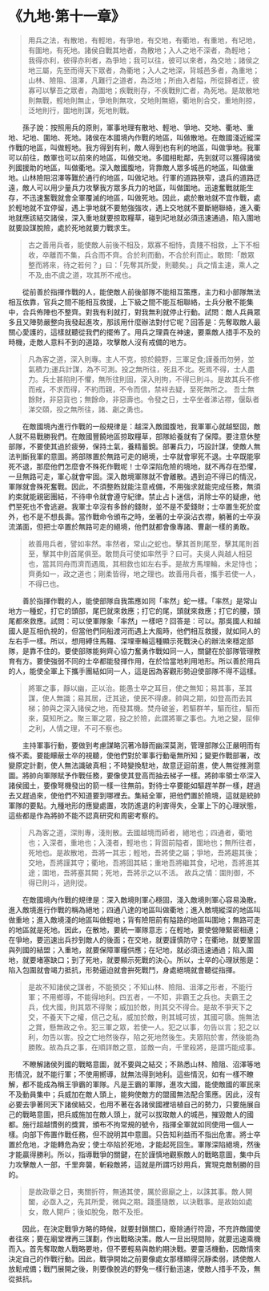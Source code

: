 # 《九地·第十一章》

> 用兵之法，有散地，有輕地，有爭地，有交地，有衢地，有重地，有圮地，有圍地，有死地。諸侯自戰其地者，為散地；入人之地不深者，為輕地； 我得亦利，彼得亦利者，為爭地；我可以往，彼可以來者，為交地；諸侯之地三屬，先至而得天下眾者，為衢地；入人之地深，背城邑多者，為重地；山林、險阻、沮澤，凡難行之道者，為泛地；所由入者隘，所從歸者迂，彼寡可以擊吾之眾者，為圍地；疾戰則存，不疾戰則亡者，為死地。是故散地則無戰，輕地則無止，爭地則無攻，交地則無絕，衢地則合交，重地則掠，泛地則行，圍地則謀，死地則戰。

&emsp;&emsp;孫子說：按照用兵的原則，軍事地理有散地、輕地、爭地、交地、衢地、重地、圮地、圍地、死地。諸侯在本國境內作戰的地區，叫做散地。在敵國淺近縱深作戰的地區，叫做輕地。我方得到有利，敵人得到也有利的地區，叫做爭地。我軍可以前往，敵軍也可以前來的地區，叫做交地。多國相毗鄰，先到就可以獲得諸侯列國援助的地區，叫做衢地。深入敵國腹地，背靠敵人眾多城邑的地區，叫做重地。山林險阻沼澤等難於通行的地區，叫做圮地。行軍的道路狹窄，退兵的道路迂遠，敵人可以用少量兵力攻擊我方眾多兵力的地區，叫做圍地。迅速奮戰就能生存，不迅速奮戰就會全軍覆滅的地區，叫做死地。因此，處於散地就不宜作戰，處於輕地就不宜停留，遇上爭地就不要勉強強攻，遇上交地就不要斷絕聯絡，進入衢地就應該結交諸侯，深入重地就要掠取糧草，碰到圮地就必須迅速通過，陷入圍地就要設謀脫險，處於死地就要力戰求生。

> 古之善用兵者，能使敵人前後不相及，眾寡不相恃，貴賤不相救，上下不相收，卒離而不集，兵合而不齊。合於利而動，不合於利而止。敢問:「敵眾整而將來，待之若何？」曰：「先奪其所愛，則聽矣。」兵之情主速，乘人之不及,由不虞之道，攻其所不戒也。

&emsp;&emsp;從前善於指揮作戰的人，能使敵人前後部隊不能相互策應，主力和小部隊無法相互依靠，官兵之間不能相互救援，上下級之間不能互相聯絡，士兵分散不能集中，合兵佈陣也不整齊。對我有利就打，對我無利就停止行動。試問：敵人兵員眾多且又陣勢嚴整向我發起進攻，那該用什麼辦法對付它呢？回答是：先奪取敵人最關心愛護的，這樣就聽從我們的擺佈了。用兵之理貴在神速，要乘敵人措手不及的時機，走敵人意料不到的道路，攻擊敵人沒有戒備的地方。

> 凡為客之道，深入則專。主人不克，掠於饒野，三軍足食;謹養而勿勞，並氣積力;運兵計謀，為不可測。投之無所往，死且不北。死焉不得，士人盡力。兵士甚陷則不懼，無所往則固，深入則拘，不得已則斗。是故其兵不修而戒，不求而得，不約而親，不令而信，禁祥去疑，至死無所之。 吾士無餘財，非惡貨也；無餘命，非惡壽也。令發之日，士卒坐者涕沾襟，偃臥者涕交頤，投之無所往，諸、劌之勇也。

&emsp;&emsp;在敵國境內進行作戰的一般規律是：越深入敵國腹地，我軍軍心就越堅固，敵人就不易戰勝我們。在敵國豐饒地區掠取糧草，部隊給養就有了保障。要注意休整部隊，不要使其過於疲勞，保持土氣，養精蓄銳。部署兵力，巧設計謀，使敵人無法判斷我軍的意圖。將部隊置於無路可走的絕境，士卒就會寧死不退。士卒既能寧死不退，那麼他們怎麼會不殊死作戰呢！士卒深陷危險的境地，就不再存在恐懼，一旦無路可走，軍心就會牢固。深入敵境軍隊就不會離散。遇到迫不得已的情況，軍隊就會殊死奮戰。因此，不須整飭就能注意戒備，不用強求就能完成任務，無須約束就能親密團結，不待申令就會遵守紀律。禁止占卜迷信，消除士卒的疑慮，他們至死也不會逃避。我軍士卒沒有多餘的錢財，並不是不愛錢財；士卒置生死於度外，也不是不想長壽。當作戰命令頒布之時，坐著的士卒淚沾衣襟，躺著的士卒淚流滿面，但把士卒置於無路可走的絕境，他們就都會像專諸、曹劌一樣的勇敢。

> 故善用兵者，譬如率然。率然者，常山之蛇也。擊其首則尾至，擊其尾則首至，擊其中則首尾俱至。敢問兵可使如率然乎？曰可。夫吳人與越人相惡也，當其同舟而濟而遇風，其相救也如左右手。是故方馬埋輪，未足恃也；齊勇如一，政之道也；剛柔皆得，地之理也。故善用兵者，攜手若使一人，不得已也。

&emsp;&emsp;善於指揮作戰的人，能使部隊自我策應如同「率然」蛇一樣。「率然」是常山地方一種蛇，打它的頭部，尾巴就來救應；打它的尾，頭就來救應；打它的腰，頭尾都來救應。試問：可以使軍隊象「率然」一樣吧？回答是：可以。那吳國人和越國人是互相仇視的，但當他們同船渡河而遇上大風時，他們相互救援，就如同人的左右手一樣。所以，想用縛住馬韁、深埋車輪這種顯示死戰決心的辦法來穩定部隊，是靠不住的。要使部隊能夠齊心協力奮勇作戰如同一人，關鍵在於部隊管理教育有方。要使強弱不同的士卒都能發揮作用，在於恰當地利用地形。所以善於用兵的人，能使全軍上下攜手團結如同一人，這是因為客觀形勢迫使部隊不得不這樣。

> 將軍之事，靜以幽，正以治。能愚士卒之耳目，使之無知；易其事，革其謀，使人無識；易其居，迂其途，使民不得慮。帥與之期，如登高而去其梯；帥與之深入諸侯之地，而發其機。焚舟破釜，若驅群羊，驅而往，驅而來，莫知所之。聚三軍之眾，投之於險，此謂將軍之事也。九地之變，屈伸之利，人情之理，不可不察也。

&emsp;&emsp;主持軍事行動，要做到考慮謀略沉著冷靜而幽深莫測，管理部隊公正嚴明而有條不紊。要能矇蔽士卒的視聽，使他們對於軍事行動毫無所知；變更作戰部署，改變原定計劃，使人無法識破真相；不時變換駐地，故意迂迴前進，使人無從推測意圖。將帥向軍隊賦予作戰任務，要像使其登高而抽去梯子一樣。將帥率領士卒深入諸侯國土，要像弩機發出的箭一樣一往無前。對待士卒要能如驅趕羊群一樣，趕過去又趕過來，使他們不知道要到哪裡去。集結全軍，把他們置於險境，這就是統帥軍隊的要點。九種地形的應變處置，攻防進退的利害得失，全軍上下的心理狀態，這些都是作為將帥不能不認真研究和周密考察的。

> 凡為客之道，深則專，淺則散。去國越境而師者，絕地也；四通者，衢地也；入深者，重地也；入淺者，輕地也；背固前隘者，圍地也；無所往者，死地也。是故散地，吾將一其志；輕地，吾將使之屬；爭地，吾將趨其後；交地，吾將謹其守；衢地，吾將固其結；重地吾將繼其食，圮地，吾將進其途；圍地，吾將塞其闕；死地，吾將示之以不活。 故兵之情：圍則御，不得已則斗，過則從。

&emsp;&emsp;在敵國境內作戰的規律是：深入敵境則軍心穩固，淺入敵境則軍心容易渙散。進入敵境進行作戰的稱為絕地；四通八達的地區叫做衢地；進入敵境縱深的地區叫做重地；進入敵境淺的地區叫做輕地；背有險阻前有隘路的地區叫圍地；無路可走的地區就是死地。因此，在散地，要統一軍隊意志；在輕地，要使營陣緊密相連；在爭地，要迅速出兵抄到敵人的後面；在交地，就要謹慎防守；在衢地，就要鞏固與列國的結盟；入重地，就要保障軍糧供應；在圮地，就必須迅速通過；陷入圍地，就要堵塞缺口；到了死地，就要顯示死戰的決心。所以，士卒的心理狀態是：陷入包圍就會竭力抵抗，形勢逼迫就會拚死戰鬥，身處絕境就會聽從指揮。

> 是故不知諸侯之謀者，不能預交；不知山林、險阻、沮澤之形者，不能行軍；不用鄉導，不能得地利。四五者，一不知，非霸王之兵也。夫霸王之兵，伐大國，則其眾不得聚；威加於敵，則其交不得合。是故不爭天下之交，不養天下之權，信己之私，威加於敵，則其城可拔，其國可隳。施無法之賞，懸無政之令。犯三軍之眾，若使一人。犯之以事，勿告以言；犯之以利，勿告以害。投之亡地然後存，陷之死地然後生。夫眾陷於害，然後能為勝敗。故為兵之事，在順詳敵之意，並敵一向，千里殺將，是謂巧能成事。

&emsp;&emsp;不瞭解諸侯列國的戰略意圖，就不要與之結交；不熟悉山林、險阻、沼澤等地形情況，就不能行軍；不使用嚮導，就無法得到地利。這些情況，如有一樣不瞭解，都不能成為稱王爭霸的軍隊。凡是王霸的軍隊，進攻大國，能使敵國的軍民來不及動員集中；兵威加在敵人頭上，能夠使敵方的盟國無法配合策應。因此，沒有必要去爭著同天下諸侯結交，也用不著在各諸侯國裡培植自己的勢力，只要施展自己的戰略意圖，把兵威施加在敵人頭上，就可以拔取敵人的城邑，摧毀敵人的國都。施行超越慣例的獎賞，頒布不拘常規的號令，指揮全軍就如同使用一個人一樣。向部下佈置作戰任務，但不說明其中意圖。只告知利益而不指出危害。將士卒置於危地，才能轉危為安；使士卒陷於死地，才能起死回生。軍隊深陷絕境，然後才能贏得勝利。所以，指導戰爭的關鍵，在於謹慎地觀察敵人的戰略意圖，集中兵力攻擊敵人一部，千里奔襲，斬殺敵將，這就是所謂巧妙用兵，實現克敵制勝的目的。

> 是故政舉之日，夷關折符，無通其使，厲於廊廟之上，以誅其事。敵人開闔，必亟入之，先其所愛，微與之期。踐墨隨敵，以決戰事。是故始如處女，敵人開戶；後如脫兔，敵不及拒。

&emsp;&emsp;因此，在決定戰爭方略的時候，就要封鎖關口，廢除通行符證，不充許敵國使者往來；要在廟堂裡再三謀劃，作出戰略決策。敵人一旦出現間隙，就要迅速乘機而入。首先奪取敵人戰略要地，但不要輕易與敵約期決戰。要靈活機動，因敵情來決定自己的作戰行動。因此，戰爭開始之前要像處女那樣顯得沉靜柔弱，誘使敵人放鬆戒備；戰鬥展開之後，則要像脫逃的野兔一樣行動迅速，使敵人措手不及，無從抵抗。
